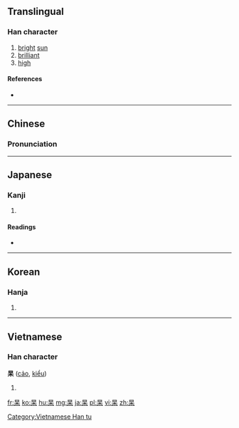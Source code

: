 {{also|杳|果}}
==Translingual==

===Han character===
{{Han char|rn=75|rad=木|as=04|sn=8|four=6090<sub>4</sub>|canj=日木 (AD)|ids=⿱[[日]][[木]]}}

# [[bright]] [[sun]]
# [[brilliant]]
# [[high]]

====References====
* {{Han ref|kx=0513.130|dkj=14500|dj=0901.010|hdz=21169.020|uh=6772|ud=26482|bh=AA58|bd=43608}}

----

==Chinese==
{{zh-hanzi-box|[[杲]]}}

===Pronunciation===
{{zh-pron
|m=gǎo
|c=gou2
|mc=y
|oc=y
|ma=
|cat=n,a
}}

----

==Japanese==

===Kanji===
{{ja-kanji|grade=|rs=木04}}

# {{defn|lang=ja|sort=木04}}

====Readings====
* {{ja-readings|on=[[こう]] (kō)|kun=[[あきらか]] (akiraka)}}

----

==Korean==

===Hanja===
{{ko-hanja|hangeul=고|eumhun=|rv=go|mr=ko|y=ko}}

# {{defn|lang=ko|sort=木04}}

----

==Vietnamese==

===Han character===
'''杲''' ([[cảo]], [[kiểu]])

# {{defn|lang=vi}}

[[Category:Vietnamese Han tu]]

[[fr:杲]]
[[ko:杲]]
[[hu:杲]]
[[mg:杲]]
[[ja:杲]]
[[pl:杲]]
[[vi:杲]]
[[zh:杲]]